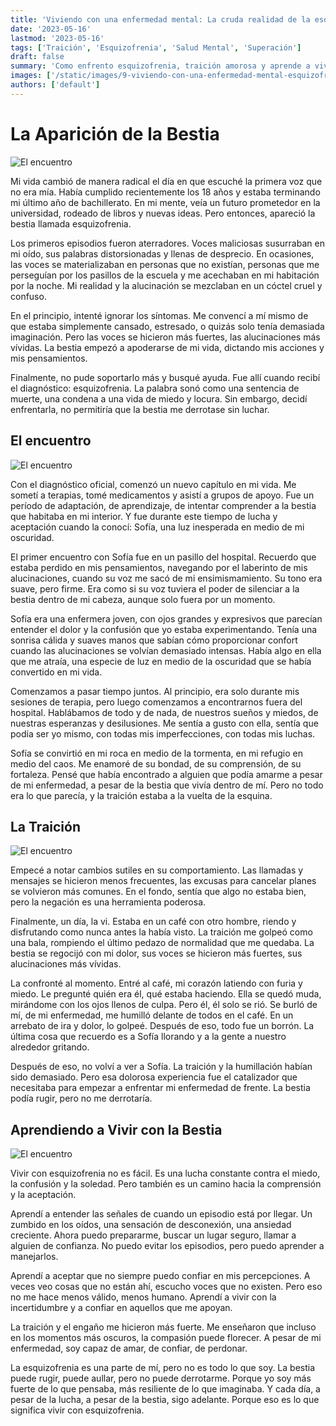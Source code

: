 ```yaml
---
title: 'Viviendo con una enfermedad mental: La cruda realidad de la esquizofrenia'
date: '2023-05-16'
lastmod: '2023-05-16'
tags: ['Traición', 'Esquizofrenia', 'Salud Mental', 'Superación']
draft: false
summary: 'Como enfrento esquizofrenia, traición amorosa y aprende a vivir con compasión y resiliencia.'
images: ['/static/images/9-viviendo-con-una-enfermedad-mental-esquizofrenia.png']
authors: ['default']
---
```


#

# La Aparición de la Bestia

![El encuentro](/static/images/9-viviendo-con-una-enfermedad-mental-esquizofrenia-1.png)

Mi vida cambió de manera radical el día en que escuché la primera voz que no era mía. Había cumplido recientemente los 18 años y estaba terminando mi último año de bachillerato. En mi mente, veía un futuro prometedor en la universidad, rodeado de libros y nuevas ideas. Pero entonces, apareció la bestia llamada esquizofrenia.

Los primeros episodios fueron aterradores. Voces maliciosas susurraban en mi oído, sus palabras distorsionadas y llenas de desprecio. En ocasiones, las voces se materializaban en personas que no existían, personas que me perseguían por los pasillos de la escuela y me acechaban en mi habitación por la noche. Mi realidad y la alucinación se mezclaban en un cóctel cruel y confuso.

En el principio, intenté ignorar los síntomas. Me convencí a mí mismo de que estaba simplemente cansado, estresado, o quizás solo tenía demasiada imaginación. Pero las voces se hicieron más fuertes, las alucinaciones más vívidas. La bestia empezó a apoderarse de mi vida, dictando mis acciones y mis pensamientos.

Finalmente, no pude soportarlo más y busqué ayuda. Fue allí cuando recibí el diagnóstico: esquizofrenia. La palabra sonó como una sentencia de muerte, una condena a una vida de miedo y locura. Sin embargo, decidí enfrentarla, no permitiría que la bestia me derrotase sin luchar.

## El encuentro

![El encuentro](/static/images/9-viviendo-con-una-enfermedad-mental-esquizofrenia-2.png)

Con el diagnóstico oficial, comenzó un nuevo capítulo en mi vida. Me sometí a terapias, tomé medicamentos y asistí a grupos de apoyo. Fue un período de adaptación, de aprendizaje, de intentar comprender a la bestia que habitaba en mi interior. Y fue durante este tiempo de lucha y aceptación cuando la conocí: Sofía, una luz inesperada en medio de mi oscuridad.

El primer encuentro con Sofía fue en un pasillo del hospital. Recuerdo que estaba perdido en mis pensamientos, navegando por el laberinto de mis alucinaciones, cuando su voz me sacó de mi ensimismamiento. Su tono era suave, pero firme. Era como si su voz tuviera el poder de silenciar a la bestia dentro de mi cabeza, aunque solo fuera por un momento.

Sofía era una enfermera joven, con ojos grandes y expresivos que parecían entender el dolor y la confusión que yo estaba experimentando. Tenía una sonrisa cálida y suaves manos que sabían cómo proporcionar confort cuando las alucinaciones se volvían demasiado intensas. Había algo en ella que me atraía, una especie de luz en medio de la oscuridad que se había convertido en mi vida.

Comenzamos a pasar tiempo juntos. Al principio, era solo durante mis sesiones de terapia, pero luego comenzamos a encontrarnos fuera del hospital. Hablábamos de todo y de nada, de nuestros sueños y miedos, de nuestras esperanzas y desilusiones. Me sentía a gusto con ella, sentía que podía ser yo mismo, con todas mis imperfecciones, con todas mis luchas.

Sofía se convirtió en mi roca en medio de la tormenta, en mi refugio en medio del caos. Me enamoré de su bondad, de su comprensión, de su fortaleza. Pensé que había encontrado a alguien que podía amarme a pesar de mi enfermedad, a pesar de la bestia que vivía dentro de mí. Pero no todo era lo que parecía, y la traición estaba a la vuelta de la esquina.

## La Traición

![El encuentro](/static/images/9-viviendo-con-una-enfermedad-mental-esquizofrenia-3.png)

Empecé a notar cambios sutiles en su comportamiento. Las llamadas y mensajes se hicieron menos frecuentes, las excusas para cancelar planes se volvieron más comunes. En el fondo, sentía que algo no estaba bien, pero la negación es una herramienta poderosa.

Finalmente, un día, la vi. Estaba en un café con otro hombre, riendo y disfrutando como nunca antes la había visto. La traición me golpeó como una bala, rompiendo el último pedazo de normalidad que me quedaba. La bestia se regocijó con mi dolor, sus voces se hicieron más fuertes, sus alucinaciones más vívidas.

La confronté al momento. Entré al café, mi corazón latiendo con furia y miedo. Le pregunté quién era él, qué estaba haciendo. Ella se quedó muda, mirándome con los ojos llenos de culpa. Pero él, él solo se rió. Se burló de mí, de mi enfermedad, me humilló delante de todos en el café. En un arrebato de ira y dolor, lo golpeé. Después de eso, todo fue un borrón. La última cosa que recuerdo es a Sofía llorando y a la gente a nuestro alrededor gritando.

Después de eso, no volví a ver a Sofía. La traición y la humillación habían sido demasiado. Pero esa dolorosa experiencia fue el catalizador que necesitaba para empezar a enfrentar mi enfermedad de frente. La bestia podía rugir, pero no me derrotaría.

## Aprendiendo a Vivir con la Bestia

![El encuentro](/static/images/9-viviendo-con-una-enfermedad-mental-esquizofrenia-4.png)

Vivir con esquizofrenia no es fácil. Es una lucha constante contra el miedo, la confusión y la soledad. Pero también es un camino hacia la comprensión y la aceptación.

Aprendí a entender las señales de cuando un episodio está por llegar. Un zumbido en los oídos, una sensación de desconexión, una ansiedad creciente. Ahora puedo prepararme, buscar un lugar seguro, llamar a alguien de confianza. No puedo evitar los episodios, pero puedo aprender a manejarlos.

Aprendí a aceptar que no siempre puedo confiar en mis percepciones. A veces veo cosas que no están ahí, escucho voces que no existen. Pero eso no me hace menos válido, menos humano. Aprendí a vivir con la incertidumbre y a confiar en aquellos que me apoyan.

La traición y el engaño me hicieron más fuerte. Me enseñaron que incluso en los momentos más oscuros, la compasión puede florecer. A pesar de mi enfermedad, soy capaz de amar, de confiar, de perdonar.

La esquizofrenia es una parte de mí, pero no es todo lo que soy. La bestia puede rugir, puede aullar, pero no puede derrotarme. Porque yo soy más fuerte de lo que pensaba, más resiliente de lo que imaginaba. Y cada día, a pesar de la lucha, a pesar de la bestia, sigo adelante. Porque eso es lo que significa vivir con esquizofrenia.
